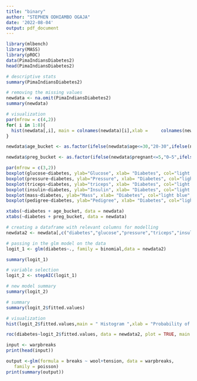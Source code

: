 ```yaml
---
title: "binary"
author: "STEPHEN ODHIAMBO OGAJA"
date: '2022-08-04'
output: pdf_document
---
```


```r
library(mlbench)
library(MASS)
library(pROC)
data(PimaIndiansDiabetes2)
head(PimaIndiansDiabetes2)
```
```r
# descriptive stats 
summary(PimaIndiansDiabetes2)

```

```R
# removing the missing values
newdata <- na.omit(PimaIndiansDiabetes2)
summary(newdata)
```

```R
# visualization
par(mfrow = c(4,2))
for( i in 1:8){
  hist(newdata[,i], main = colnames(newdata)[i],xlab =     colnames(newdata)[i], col = 'yellow')
}
```

```R
newdata$age_bucket <- as.factor(ifelse(newdata$age<=30,"20-30",ifelse(newdata$age<=40,"31-40",ifelse(newdata$age<=50,"41-50","50+"))))

newdata$preg_bucket <- as.factor(ifelse(newdata$pregnant<=5,"0–5",ifelse(newdata$pregnant<=10,"6–10","10+")))

```

```R
par(mfrow = c(3,2))
boxplot(glucose~diabetes, ylab="Glucose", xlab= "Diabetes", col="light blue",data = newdata)
boxplot(pressure~diabetes, ylab="Pressure", xlab= "Diabetes", col="light blue",data = newdata)
boxplot(triceps~diabetes, ylab="triceps", xlab= "Diabetes", col="light blue",data = newdata)
boxplot(insulin~diabetes, ylab="Insulin", xlab= "Diabetes", col="light blue",data = newdata)
boxplot(mass~diabetes, ylab="Mass", xlab= "Diabetes", col="light blue",data = newdata)
boxplot(pedigree~diabetes, ylab="Pedigree", xlab= "Diabetes", col="light blue",data = newdata)
```

```R
xtabs(~diabetes + age_bucket, data = newdata)
xtabs(~diabetes + preg_bucket, data = newdata)
```
```R
# creating a dataframe with relevant columns for modelling
newdata2 <- newdata[,c("diabetes","glucose","pressure","triceps","insulin","mass","pedigree","age_bucket","preg_bucket")]
```


```R
# passing in the glm model on the data
logit_1 <- glm(diabetes~., family = binomial,data = newdata2)
```

```R
summary(logit_1)
```

```R
# variable selection
logit_2 <- stepAIC(logit_1)
```


```R
# new model summary
summary(logit_2)
```

```R
# summary
summary(logit_2$fitted.values)

# visualization
hist(logit_2$fitted.values,main = " Histogram ",xlab = "Probability of 'pos' diabetes", col = 'light green')

```
```R
roc(diabetes~logit_2$fitted.values, data = newdata2, plot = TRUE, main = "ROC CURVE", col= "blue")
```

```R
input <- warpbreaks
print(head(input))
```

```R
output <-glm(formula = breaks ~ wool+tension, data = warpbreaks,
   family = poisson)
print(summary(output))
```










